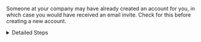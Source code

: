 

Someone at your company may have already created an account for you, in which case you would have received an email invite. Check for this before creating a new account.

<details>
    <summary>Detailed Steps</summary>

    #### a. Enter your email and click the 1-Click Login button.

    We'll send you a verification code by email.

    <Admonition type="tip">
        **Use your work email.** We use AI magic to autofill brand information based on your email domain, so you don't have to manually enter it!
    </Admonition>


    #### b. Complete the verification step.

    Click the verification button in the email or enter the verification code. We'll automatically log you in. _It's a 1-click experience, as promised!_


    #### c. (if necessary) Confirm your company name.

    If you're creating the Dashboard account for your company, we'll ask you to confirm your company name. _If someone on your team has already created your account, you won't need to do this._

    If your account doesn't have a brand yet, we'll automatically create one for you and take you to its Brand Details page. 

    <BrandsAdmonition/>


    #### d. (optional) Invite team members.

    Invite your team members to join your Dashboard account.

</details>